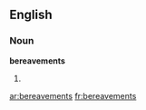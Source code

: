 ==English==

===Noun===
'''bereavements'''

# {{plural of|bereavement}}

[[ar:bereavements]]
[[fr:bereavements]]